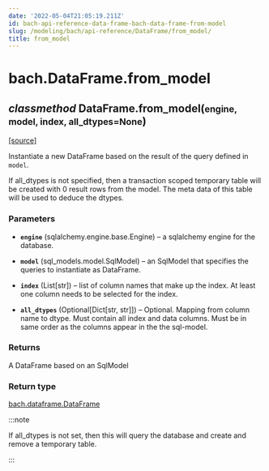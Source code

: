 ```yaml
---
date: '2022-05-04T21:05:19.211Z'
id: bach-api-reference-data-frame-bach-data-frame-from-model
slug: /modeling/bach/api-reference/DataFrame/from_model/
title: from_model
---
```


# bach.DataFrame.from_model

<div className="method">

<h2 className="signature-method"><span className="type-annotation"><em>classmethod</em></span> <span className="additional-name">DataFrame.</span><span className="name">from_model(</span><small className="parameter-list"><span className="parameter" id="engine">engine</span>, <span className="parameter" id="model">model</span>, <span className="parameter" id="index">index</span>, <span className="parameter" id="all_dtypes">all_dtypes=None</span></small>)</h2>


&#8203;<span className="view-source">[[source]](https://github.com/objectiv/objectiv-analytics/blob/main/bach/bach/dataframe.py)</span>

<div className="content">

Instantiate a new DataFrame based on the result of the query defined in `model`.

If all_dtypes is not specified, then a transaction scoped temporary table will be created with
0 result rows from the model. The meta data of this table will be used to deduce the dtypes.


### Parameters

* **`engine`** (sqlalchemy.engine.base.Engine) – a sqlalchemy engine for the database.


* **`model`** (sql_models.model.SqlModel) – an SqlModel that specifies the queries to instantiate as DataFrame.


* **`index`** (List[str]) – list of column names that make up the index. At least one column needs to be
selected for the index.


* **`all_dtypes`** (Optional[Dict[str, str]]) – Optional. Mapping from column name to dtype.
Must contain all index and data columns.
Must be in same order as the columns appear in the the sql-model.





### Returns

A DataFrame based on an SqlModel



### Return type

[bach.dataframe.DataFrame](/modeling/bach/api-reference/DataFrame/index.mdx)


:::note

If all_dtypes is not set, then this will query the database and create and remove a temporary
table.


:::


</div>


</div>
